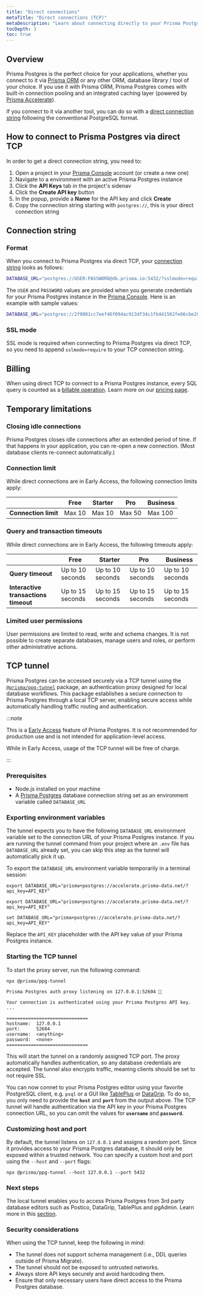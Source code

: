 ```yaml
---
title: "Direct connections"
metaTitle: "Direct connections (TCP)"
metaDescription: "Learn about connecting directly to your Prisma Postgres database via direct TCP."
tocDepth: 3
toc: true
---
```


## Overview

Prisma Postgres is the perfect choice for your applications, whether you connect to it via [Prisma ORM](/orm) or any other ORM, database library / tool of your choice. If you use it with Prisma ORM, Prisma Postgres comes with built-in connection pooling and an integrated caching layer (powered by [Prisma Accelerate](/accelerate/)). 

If you connect to it via another tool, you can do so with a [direct connection string](#connection-string) following the conventional PostgreSQL format.

## How to connect to Prisma Postgres via direct TCP

In order to get a direct connection string, you need to:

1. Open a project in your [Prisma Console](https://console.prisma.io) account (or create a new one)
1. Navigate to a environment with an active Prisma Postgres instance
1. Click the **API Keys** tab in the project's sidenav
1. Click the **Create API key** button
1. In the popup, provide a **Name** for the API key and click **Create**
1. Copy the connection string starting with `postgres://`, this is your direct connection string

## Connection string

### Format

When you connect to Prisma Postgres via direct TCP, your [connection string](/orm/reference/connection-urls) looks as follows:

```bash
DATABASE_URL="postgres://USER:PASSWORD@db.prisma.io:5432/?sslmode=require"
```

The `USER` and `PASSWORD` values are provided when you generate credentials for your Prisma Postgres instance in the [Prisma Console](https://console.prisma.io). Here is an example with sample values:

```bash
DATABASE_URL="postgres://2f9881cc7eef46f094ac913df34c1fb441502fe66cbe28cc48998d4e6b20336b:sk_QZ3u8fMPFfBzOID4ol-mV@db.prisma.io:5432/?sslmode=require"
```

### SSL mode

SSL mode is required when connecting to Prisma Postgres via direct TCP, so you need to append `sslmode=require` to your TCP connection string.

## Billing

When using direct TCP to connect to a Prisma Postgres instance, every SQL query is counted as a [billable operation](/postgres/introduction/overview#usage-based-pricing). Learn more on our [pricing page](https://www.prisma.io/pricing).

## Temporary limitations

### Closing idle connections

Prisma Postgres closes idle connections after an extended period of time. If that happens in your application, you can re-open a new connection. (Most database clients re-connect automatically.)

### Connection limit

While direct connections are in Early Access, the following connection limits apply:

|                                      | Free             | Starter          | Pro              | Business         |
| ------------------------------------ | ---------------- | ---------------- | ---------------- | ---------------- |
| **Connection limit**                 | Max 10            | Max 10           | Max 50           | Max 100           |

### Query and transaction timeouts

While direct connections are in Early Access, the following timeouts apply:

|                                      | Free             | Starter          | Pro              | Business         |
| ------------------------------------ | ---------------- | ---------------- | ---------------- | ---------------- |
| **Query timeout**                    | Up to 10 seconds  | Up to 10 seconds | Up to 10 seconds | Up to 10 seconds |
| **Interactive transactions timeout** | Up to 15 seconds  | Up to 15 seconds | Up to 15 seconds | Up to 15 seconds |

### Limited user permissions

User permissions are limited to read, write and schema changes. It is not possible to create separate databases, manage users and roles, or perform other administrative actions.

## TCP tunnel

Prisma Postgres can be accessed securely via a TCP tunnel using the [`@prisma/ppg-tunnel`](https://www.npmjs.com/package/@prisma/ppg-tunnel) package, an authentication proxy designed for local database workflows. This package establishes a secure connection to Prisma Postgres through a local TCP server, enabling secure access while automatically handling traffic routing and authentication.

:::note

This is a [Early Access](/platform/maturity-levels#early-access) feature of Prisma Postgres. It is not recommended for production use and is not intended for application-level access.

While in Early Access, usage of the TCP tunnel will be free of charge.

:::

### Prerequisites

- Node.js installed on your machine
- A [Prisma Postgres](/postgres) database connection string set as an environment variable called `DATABASE_URL`

### Exporting environment variables

The tunnel expects you to have the following `DATABASE_URL` environment variable set to the connection URL of your Prisma Postgres instance. If you are running the tunnel command from your project where an `.env` file has `DATABASE_URL` already set, you can skip this step as the tunnel will automatically pick it up.

To export the `DATABASE_URL` environment variable temporarily in a terminal session:

<TabbedContent code>

<TabItem value="macOS">

```terminal
export DATABASE_URL="prisma+postgres://accelerate.prisma-data.net/?api_key=API_KEY"
```

</TabItem>

<TabItem value="Linux">

```terminal
export DATABASE_URL="prisma+postgres://accelerate.prisma-data.net/?api_key=API_KEY"
```

</TabItem>

<TabItem value="Windows">

```terminal
set DATABASE_URL="prisma+postgres://accelerate.prisma-data.net/?api_key=API_KEY"
```

</TabItem>

</TabbedContent>

Replace the `API_KEY` placeholder with the API key value of your Prisma Postgres instance.

### Starting the TCP tunnel

To start the proxy server, run the following command:

<CodeWithResult outputResultText="" expanded={true}>

<cmd>

```terminal
npx @prisma/ppg-tunnel
```

</cmd>

<cmdResult>

```code no-copy wrap
Prisma Postgres auth proxy listening on 127.0.0.1:52604 🚀

Your connection is authenticated using your Prisma Postgres API key.
...

==============================
hostname:  127.0.0.1
port:      52604
username:  <anything>
password:  <none>
==============================
```

</cmdResult>

</CodeWithResult>

This will start the tunnel on a randomly assigned TCP port. The proxy automatically handles authentication, so any database credentials are accepted. The tunnel also encrypts traffic, meaning clients should be set to not require SSL.

You can now connet to your Prisma Postgres editor using your favorite PostgreSQL client, e.g. `psql` or a GUI like [TablePlus](/postgres/database/tooling#2a-connect-to-prisma-postgres-using-tableplus) or [DataGrip](/postgres/database/tooling#2b-connect-to-prisma-postgres-using-datagrip). To do so, you only need to provide the **`host`** and **`port`** from the output above. The TCP tunnel will handle authentication via the API key in your Prisma Postgres connection URL, so you can omit the values for **`username`** and **`password`**.

### Customizing host and port

By default, the tunnel listens on `127.0.0.1` and assigns a random port. Since it provides access to your Prisma Postgres database, it should only be exposed within a trusted network. You can specify a custom host and port using the `--host` and `--port` flags:

```terminal
npx @prisma/ppg-tunnel --host 127.0.0.1 --port 5432
```

### Next steps

The local tunnel enables you to access Prisma Postgres from 3rd party database editors such as Postico, DataGrip, TablePlus and pgAdmin. Learn more in this [section](/postgres/database/tooling).

### Security considerations

When using the TCP tunnel, keep the following in mind:

- The tunnel does not support schema management (i.e., DDL queries outside of Prisma Migrate).
- The tunnel should not be exposed to untrusted networks.
- Always store API keys securely and avoid hardcoding them.
- Ensure that only necessary users have direct access to the Prisma Postgres database.